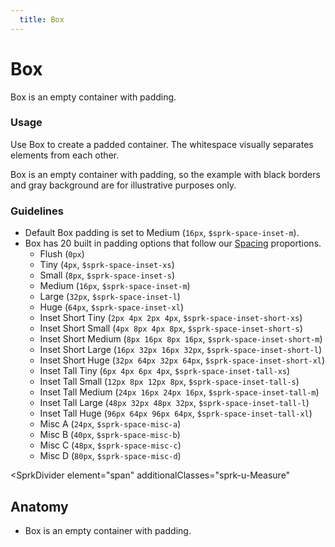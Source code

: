 ```yaml
---
  title: Box
---
```


# Box

Box is an empty container with padding.

<ComponentPreview
  componentName="box--default-box"
  hasHTML
  hasReact
  hasAngular
/>

### Usage

Use Box to create a padded container. The whitespace visually separates elements from each other.

Box is an empty container with padding, so the example with black borders and gray background are for illustrative purposes only.

### Guidelines

- Default Box padding is set to Medium (`16px`, `$sprk-space-inset-m`).
- Box has 20 built in padding options that follow our [Spacing](/using-spark/foundations/space) proportions.
  - Flush (`0px`)
  - Tiny (`4px`, `$sprk-space-inset-xs`)
  - Small (`8px`, `$sprk-space-inset-s`)
  - Medium (`16px`, `$sprk-space-inset-m`)
  - Large (`32px`, `$sprk-space-inset-l`)
  - Huge (`64px`, `$sprk-space-inset-xl`)
  - Inset Short Tiny (`2px 4px 2px 4px`, `$sprk-space-inset-short-xs`)
  - Inset Short Small (`4px 8px 4px 8px`, `$sprk-space-inset-short-s`)
  - Inset Short Medium (`8px 16px 8px 16px`, `$sprk-space-inset-short-m`)
  - Inset Short Large (`16px 32px 16px 32px`, `$sprk-space-inset-short-l`)
  - Inset Short Huge (`32px 64px 32px 64px`, `$sprk-space-inset-short-xl`)
  - Inset Tall Tiny (`6px 4px 6px 4px`, `$sprk-space-inset-tall-xs`)
  - Inset Tall Small (`12px 8px 12px 8px`, `$sprk-space-inset-tall-s`)
  - Inset Tall Medium (`24px 16px 24px 16px`, `$sprk-space-inset-tall-m`)
  - Inset Tall Large (`48px 32px 48px 32px`, `$sprk-space-inset-tall-l`)
  - Inset Tall Huge (`96px 64px 96px 64px`, `$sprk-space-inset-tall-xl`)
  - Misc A (`24px`, `$sprk-space-misc-a`)
  - Misc B (`40px`, `$sprk-space-misc-b`)
  - Misc C (`48px`, `$sprk-space-misc-c`)
  - Misc D (`80px`, `$sprk-space-misc-d`)

<SprkDivider
 element="span"
 additionalClasses="sprk-u-Measure"
></SprkDivider>

## Anatomy

- Box is an empty container with padding.

